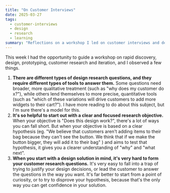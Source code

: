 ```yaml
---
title: "On Customer Interviews"
date: 2025-03-27
tags: 
  - customer-interviews
  - design
  - research
  - learning
summary: "Reflections on a workshop I led on customer interviews and design research."
---
```


This week I had the opportunity to guide a workshop on rapid discovery, design, prototyping, customer research and iteration, and I observed a few things.

1. **There are different types of design research questions, and they require different types of tools to answer them.** Some questions need broader, more qualitative treatment (such as "why does my customer do x?"), while others lend themselves to more precise, quantitative tools (such as "which of these variations will drive customers to add more widgets to their cart?"). I have more reading to do about this subject, but I'm sure there's a model for this.
2. **It's so helpful to start out with a clear and focused research objective.** When your objective is "Does this design work?", there's a lot of ways you can fall short. But when your objective is based on a clear hypothesis (eg. "We believe that customers aren't adding items to their bag because they can't see the button. We think that if we make the button bigger, they will add it to their bag" ) and aims to test that hypothesis, it gives you a clearer understanding of "why" and "what next".
3. **When you start with a design solution in mind, it's very hard to form your customer research questions.** It's very easy to fall into a trap of trying to justify your design decisions, or lead the customer to answer the questions in the way you want. It's far better to start from a point of curiosity, or to try to disprove your hypothesis, because that's the only way you can get confidence in your solution.